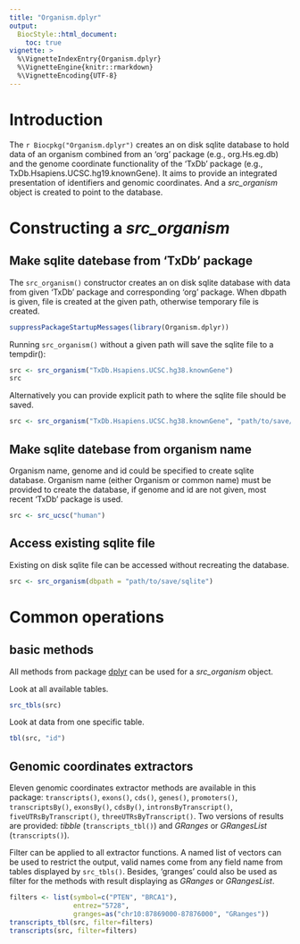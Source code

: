 ```yaml
---
title: "Organism.dplyr"
output: 
  BiocStyle::html_document:
    toc: true
vignette: >
  %\VignetteIndexEntry{Organism.dplyr}
  %\VignetteEngine{knitr::rmarkdown}
  %\VignetteEncoding{UTF-8}
---
```


# Introduction

The `r Biocpkg("Organism.dplyr")` creates an on disk sqlite database to hold 
data of an organism combined from an 'org' package (e.g., org.Hs.eg.db) and the
genome coordinate functionality of the 'TxDb' package (e.g., 
TxDb.Hsapiens.UCSC.hg19.knownGene). It aims to provide an integrated 
presentation of identifiers and genomic coordinates. And a _src_organism_ 
object is created to point to the database. 

# Constructing a _src_organism_

## Make sqlite datebase from 'TxDb' package

The `src_organism()` constructor creates an on disk sqlite database with data 
from given 'TxDb' package and corresponding 'org' package. When dbpath is
given, file is created at the given path, otherwise temporary file is created.

```r
suppressPackageStartupMessages(library(Organism.dplyr))
```

Running `src_organism()` without a given path will save the sqlite file to a
tempdir():

```r
src <- src_organism("TxDb.Hsapiens.UCSC.hg38.knownGene")
src
```

Alternatively you can provide explicit path to where the sqlite file should
be saved.

```r
src <- src_organism("TxDb.Hsapiens.UCSC.hg38.knownGene", "path/to/save/sqlite")
```

## Make sqlite datebase from organism name

Organism name, genome and id could be specified to create sqlite database. 
Organism name (either Organism or common name) must be provided to create the 
database, if genome and id are not given, most recent 'TxDb' package is used.

```r
src <- src_ucsc("human")
```

## Access existing sqlite file 

Existing on disk sqlite file can be accessed without recreating the database. 

```r
src <- src_organism(dbpath = "path/to/save/sqlite")
```

# Common operations

## basic methods

All methods from package [dplyr][] can be used for a _src_organism_ object. 

Look at all available tables. 
```r
src_tbls(src)
```

Look at data from one specific table. 
```r
tbl(src, "id")
```

## Genomic coordinates extractors

Eleven genomic coordinates extractor methods are available in this package: 
`transcripts()`, `exons()`, `cds()`, `genes()`, `promoters()`, 
`transcriptsBy()`, `exonsBy()`, `cdsBy()`, `intronsByTranscript()`, 
`fiveUTRsByTranscript()`, `threeUTRsByTranscript()`. Two versions of results 
are provided: _tibble_ (`transcripts_tbl()`) and _GRanges_ or _GRangesList_ 
(`transcripts()`). 

Filter can be applied to all extractor functions. A named list of vectors can 
be used to restrict the output, valid names come from any field name from 
tables displayed by `src_tbls()`. Besides, 'granges' could also be used as 
filter for the methods with result displaying as _GRanges_ or _GRangesList_. 

```r
filters <- list(symbol=c("PTEN", "BRCA1"),
                entrez="5728",
                granges=as("chr10:87869000-87876000", "GRanges"))
transcripts_tbl(src, filter=filters)
transcripts(src, filter=filters)
```



[dplyr]: https://CRAN.R-project.org/package=dplyr
